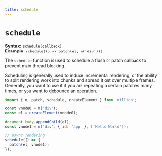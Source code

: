 ```yaml
---
title: schedule
---
```


# `schedule`

**Syntax:** `schedule(callback)`\
**Example:** `schedule(() => patch(el, m('div')))`

The `schedule` function is used to schedule a flush or patch callback to prevent main thread blocking.

Scheduling is generally used to induce incremental rendering, or the ability to split rendering work into chunks and spread it out over multiple frames. Generally, you want to use it if you are repeating a certain patches many times, or you want to debounce an operation.

```js
import { m, patch, schedule, createElement } from 'million';

const vnode0 = m('div');
const el = createElement(vnode0);

document.body.appendChild(el);
const vnode1 = m('div', { id: 'app' }, ['Hello World']);

// async rendering
schedule(() => {
  patch(el, vnode1);
});
```
